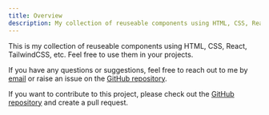 ```yaml
---
title: Overview
description: My collection of reuseable components using HTML, CSS, React, TailwindCSS, etc.
---
```


This is my collection of reuseable components using HTML, CSS, React, TailwindCSS, etc.
Feel free to use them in your projects.

If you have any questions or suggestions, feel free to reach out to me by [email](mailto:bathang02@gmail.com)
or raise an issue on the [GitHub repository](https://github.com/pbthang/component-collection/issues).

If you want to contribute to this project, please check out the [GitHub repository](https://github.com/pbthang/component-collection)
and create a pull request.
